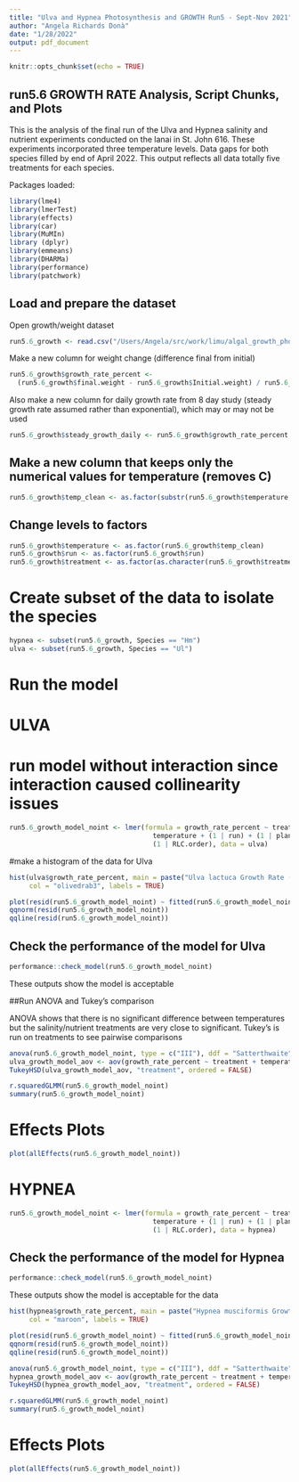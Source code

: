 ```yaml
---
title: "Ulva and Hypnea Photosynthesis and GROWTH Run5 - Sept-Nov 2021"
author: "Angela Richards Donà"
date: "1/28/2022"
output: pdf_document
---
```


```r
knitr::opts_chunk$set(echo = TRUE)
```

## run5.6 GROWTH RATE Analysis, Script Chunks, and Plots

This is the analysis of the final run of the Ulva and Hypnea salinity and nutrient experiments 
conducted on the lanai in St. John 616. These experiments incorporated three temperature levels.
Data gaps for both species filled by end of April 2022. This output reflects all
data totally five treatments for each species.

Packages loaded:

```r
library(lme4)
library(lmerTest)
library(effects)
library(car)
library(MuMIn)
library (dplyr)
library(emmeans)
library(DHARMa)
library(performance)
library(patchwork)
```
## Load and prepare the dataset
Open growth/weight dataset

```r
run5.6_growth <- read.csv("/Users/Angela/src/work/limu/algal_growth_photosynthesis/data_input/run5-6_growth_all_042922.csv")
```

Make a new column for weight change (difference final from initial)

```r
run5.6_growth$growth_rate_percent <- 
  (run5.6_growth$final.weight - run5.6_growth$Initial.weight) / run5.6_growth$Initial.weight * 100
```

Also make a new column for daily growth rate from 8 day study (steady growth rate assumed rather than exponential), 
which may or may not be used

```r
run5.6_growth$steady_growth_daily <- run5.6_growth$growth_rate_percent / 8
```
## Make a new column that keeps only the numerical values for temperature (removes C)

```r
run5.6_growth$temp_clean <- as.factor(substr(run5.6_growth$temperature, 1, 2))
```
## Change levels to factors

```r
run5.6_growth$temperature <- as.factor(run5.6_growth$temp_clean)
run5.6_growth$run <- as.factor(run5.6_growth$run)
run5.6_growth$treatment <- as.factor(as.character(run5.6_growth$treatment))

```

# Create subset of the data to isolate the species
```r
hypnea <- subset(run5.6_growth, Species == "Hm")
ulva <- subset(run5.6_growth, Species == "Ul")
```

# Run the model

# ULVA 
# run model without interaction since interaction caused collinearity issues

```r
run5.6_growth_model_noint <- lmer(formula = growth_rate_percent ~ treatment + 
                                    temperature + (1 | run) + (1 | plant.ID) + 
                                    (1 | RLC.order), data = ulva)
```

#make a histogram of the data for Ulva

```r
hist(ulva$growth_rate_percent, main = paste("Ulva lactuca Growth Rate (%)"),
     col = "olivedrab3", labels = TRUE)
```
```r
plot(resid(run5.6_growth_model_noint) ~ fitted(run5.6_growth_model_noint))
qqnorm(resid(run5.6_growth_model_noint))
qqline(resid(run5.6_growth_model_noint))
```

## Check the performance of the model for Ulva
```r
performance::check_model(run5.6_growth_model_noint)
```
These outputs show the model is acceptable

##Run ANOVA and Tukey's comparison

ANOVA shows that there is no significant difference between temperatures but
the salinity/nutrient treatments are very close to significant. Tukey's is run
on treatments to see pairwise comparisons
```r
anova(run5.6_growth_model_noint, type = c("III"), ddf = "Satterthwaite")
ulva_growth_model_aov <- aov(growth_rate_percent ~ treatment + temperature, data = ulva)
TukeyHSD(ulva_growth_model_aov, "treatment", ordered = FALSE)
```

```r
r.squaredGLMM(run5.6_growth_model_noint)
summary(run5.6_growth_model_noint)
```

# Effects Plots
```r
plot(allEffects(run5.6_growth_model_noint))
```



# HYPNEA 
```r
run5.6_growth_model_noint <- lmer(formula = growth_rate_percent ~ treatment + 
                                    temperature + (1 | run) + (1 | plant.ID) + 
                                    (1 | RLC.order), data = hypnea)
```

## Check the performance of the model for Hypnea
```r
performance::check_model(run5.6_growth_model_noint)
```
These outputs show the model is acceptable for the data

```r
hist(hypnea$growth_rate_percent, main = paste("Hypnea musciformis Growth Rate (%)"), 
     col = "maroon", labels = TRUE)
```
```r
plot(resid(run5.6_growth_model_noint) ~ fitted(run5.6_growth_model_noint))
qqnorm(resid(run5.6_growth_model_noint))
qqline(resid(run5.6_growth_model_noint))
```

```r
anova(run5.6_growth_model_noint, type = c("III"), ddf = "Satterthwaite")
hypnea_growth_model_aov <- aov(growth_rate_percent ~ treatment + temperature, data = hypnea)
TukeyHSD(hypnea_growth_model_aov, "treatment", ordered = FALSE)
```

```r
r.squaredGLMM(run5.6_growth_model_noint)
summary(run5.6_growth_model_noint)

```
# Effects Plots
```r
plot(allEffects(run5.6_growth_model_noint))


```
